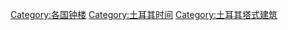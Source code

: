 [[Category:各国钟楼|Category:各国钟楼]]
[[Category:土耳其时间|Category:土耳其时间]]
[[Category:土耳其塔式建筑|Category:土耳其塔式建筑]]